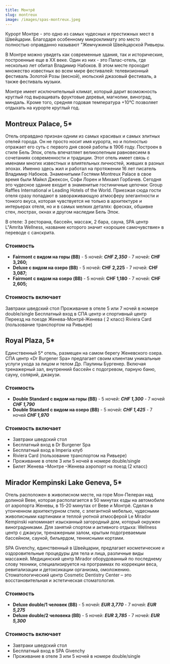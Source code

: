 ```yaml
---
title: Монтрё
slug: montreux
image: /images/spas-montreux.jpeg
---
```


Курорт Монтре - это одно из самых чудесных и престижных мест в Швейцарии. Благодаря особенному микроклимату это место полностью оправданно называют "Жемчужиной Швейцарской Ривьеры.

В Монтре можно увидеть как современные здания, так и исторические, построенные еще в XX веке. Один из них - это Палас-отель, где несколько лет обитал Владимир Набоков. В этом месте проходит множество известных во всем мире фестивалей: телевизионный фестиваль Золотой Розы (весной), июльский джазовый фестиваль, а также фестиваль музыки.

Монтре имеет исключительный климат, который дарит возможность круглый год выращивать фруктовые деревья, магнолии, виноград, миндаль. Кроме того, средняя годовая температура +10°С позволяет отдыхать на курорте круглый год.

## Montreux Palace, 5\*

Отель оправдано признан одним из самых красивых и самых элитных отелей города. Он не просто носит имя курорта, но и полностью отражает его суть с первого дня своей работы в 1906 году. Построен в стиле Бель Эпок, отель впечатляет великолепным равновесием в сочетаниях современности и традиции. Этот отель имеет связь с именами многих известных и влиятельных личностей, живших в разных эпохах. Именно здесь жил и работал на протяжении 16 лет писатель Владимир Набоков. Знаменитыми Гостями Montreux Palace в свое время были Майкл Джексон, Софи Лорен и Михаил Горбачев. Сегодня это чудесное здание входит в знаменитые гостиничные цепочки: Group Raffles International и Leading Hotels of the World. Приезжая сюда гости отеля сразу попадают в завораживающую атмосферу элегантности и тонкого вкуса, которая чувствуется не только в архитектуре и интерьерах отеля, но и в самых мелких деталях: фресках, обшивке стен, люстрах, окнах и другом наследии Бель Эпок.

В отеле: 3 ресторана, бассейн, массаж, 2 бара, сауна, SPA центр L"Amrita Wellness, название которого значит «хорошее самочувствие» в переводе с санскрита.

### Стоимость

- **Fairmont с видом на горы (BB)** - 5 ночей: **_CHF 2,350_** - 7 ночей: **CHF 3,260;**
- **Deluxe с видом на озеро (BB)** - 5 ночей: **CHF 2,225** - 7 ночей: **CHF 3,087;**
- **Fairmont с видом на озеро (BB)** - 5 ночей: **CHF 1,180** - 7 ночей: **CHF 2,605;**

### Стоимость включает

Завтраки шведский стол
Проживание в отеле 5 или 7 ночей в номере double/single
Бесплатный вход в СПА центр и спортивный центр
Переезд на поезде Женева-Монтрё-Женева ( 2 класс)
Riviera Card (пользование транспортом на Ривьере)

## Royal Plaza, 5\*

Единственный 5\* отель, размещен на самом берегу Женевского озера.
СПА центр «Dr Burgener Spa» предлагает своим клиентам уникальные услуги ухода за лицом и телом Др. Паулины Бургенер. Включая тренажерный зал, внутренний бассейн с подогревом, парную баню, сауну, солярий, джакузи.

### Стоимость

- **Double Standard с видом на горы (BB)** - 5 ночей: **_CHF 1,300_** - 7 ночей **_CHF 1,790_**
- **Double Standard с видом на озеро (BB)** - 5 ночей: **_CHF 1,425_** - 7 ночей **_CHF 1,970_**

### Стоимость включает

- Завтраки шведский стол
- Бесплатный вход в Dr Burgener Spa
- Бесплатный вход в Imperia клуб
- Riviera Card (пользование транспортом на Ривьере)
- Проживание в отеле 3 или 5 ночей в номере double/single
- Билет Женева –Монтре –Женева аэропорт на поезд (2 класс)

## Mirador Kempinski Lake Geneva, 5\*

Отель расположен в живописном месте, на горе Мон-Пелеран над долиной Веве, которая располагается в 50 минутах езды на автомобиле от аэропорта Женевы, в 15-20 минутах от Веве и Монтрё. Сделан в утонченном архитектурном стиле, с элегантной мебелью, чудесными живописными картинами и теплой уютной атмосферой Le Mirador Kempinski напоминает изысканный загородный дом, который окружен виноградниками. Для занятий спортом и активного отдыха: Wellness центр с джакузи, тренажерным залом, крытым подогреваемым бассейном, сауной, бильярдом, теннисными кортами.

SPA Givenchy, единственный в Швейцарии, предлагает косметические и оздоровительные процедуры для тела и лица, различные виды массажей. Медицинский центр Mirador оборудованный по последнему слову техники, специализируется на программах по коррекции веса, ревитализации и детоксикации организма, омоложению. Стоматологический центр Cosmetic Dentistry Center – это восстановительная и эстетическая стоматология.

### Стоимость

- **Deluxe double/1 человек (BB)** - 5 ночей: **_EUR 3,770_** - 7 ночей: **_EUR 5,275_**
- **Deluxe double/2 человека (BB)** - 5 ночей: **_EUR 3,785_** - 7 ночей: **_EUR 5,300_**

### Стоимость включает

- Завтраки шведский стол
- Бесплатный вход в SPA Givenchy
- Проживание в отеле 3 или 5 ночей в номере double/single
